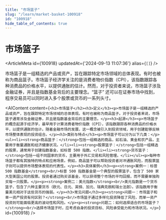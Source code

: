 ```yaml
---
title: "市场篮子"
slug: "/learn/market-basket-100918"
id: "100918"
hide_table_of_contents: true
---
```



# 市场篮子

<ArticleMeta id={100918} updatedAt={'2024-09-13 11:07:36'} alias={`[]`} />
<div className='border-solid border-b border-t-0 my-4 border-[var(--ifm-color-gray-300)]' />

市场篮子是一组精选的产品或资产，旨在跟踪特定市场领域的总体表现。有时也被称为商品篮子。市场篮子经济学关注的是消费者物价指数（CPI），该指数跟踪各种消费品的价格水平，以提供通胀的估计。然而，对于投资者来说，市场篮子涉及金融证券，并且是指数基金背后的主要理念。“篮子” 还可以在证券市场中找到，程序交易员可以同时进入多个股票或货币的一系列头寸。

<AIContent content={`<h2>市场篮子</h2><h3>定义</h3><p>市场篮子是一组精选的产品或资产，旨在跟踪特定市场领域的总体表现。有时也被称为商品篮子。对于投资者来说，市场篮子通常涉及金融证券，并且是指数基金背后的主要理念。</p><h3>起源</h3><p>市场篮子的概念起源于经济学，最早用于计算消费者物价指数（CPI），该指数跟踪各种消费品的价格水平，以提供通胀的估计。随着金融市场的发展，这一概念被引入到投资领域，用于创建能够反映市场整体表现的投资组合。</p><h3>类别与特点</h3><p>市场篮子可以分为以下几类：</p><ul><li><strong>商品篮子：</strong>包括一组精选的商品，如石油、黄金和农产品，主要用于衡量通胀和经济健康状况。</li><li><strong>股票篮子：</strong>包括一组精选的股票，通常用于创建指数基金，如标普 500 指数。</li><li><strong>货币篮子：</strong>包括一组不同国家的货币，主要用于外汇交易和风险管理。</li></ul><p>每种市场篮子都有其独特的特点和应用场景。例如，商品篮子可以帮助投资者对冲通胀风险，而股票篮子则可以提供市场整体表现的代表性。</p><h3>具体案例</h3><p><strong>案例一：标普 500 指数基金</strong><br/>标普 500 指数基金是一个典型的股票篮子，包含了 500 家大型美国公司的股票。投资者通过购买该基金，可以获得整个市场的平均回报，而不需要单独购买每一只股票。</p><p><strong>案例二：美元指数</strong><br/>美元指数是一个货币篮子，包含了六种主要货币（欧元、日元、英镑、加元、瑞典克朗和瑞士法郎）。该指数用于衡量美元相对于这些货币的强弱。</p><h3>常见问题</h3><p><strong>问题一：市场篮子和单一资产投资有何区别？</strong><br/>市场篮子通过多样化投资降低了风险，而单一资产投资则可能面临更高的波动性和风险。</p><p><strong>问题二：如何选择适合的市场篮子？</strong><br/>选择市场篮子时，应考虑自身的投资目标、风险承受能力和市场状况。</p>`} id={100918} />
